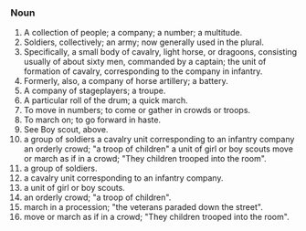 {{rfc}}

===Noun===

# A collection of people; a company; a number; a multitude.
# Soldiers, collectively; an army; now generally used in the plural.
# Specifically, a small body of cavalry, light horse, or dragoons, consisting usually of about sixty men, commanded by a captain; the unit of formation of cavalry, corresponding to the company in infantry.
# Formerly, also, a company of horse artillery; a battery.
# A company of stageplayers; a troupe.
# A particular roll of the drum; a quick march.
# To move in numbers; to come or gather in crowds or troops.
# To march on; to go forward in haste.
# See Boy scout, above.
# a group of soldiers a cavalry unit corresponding to an infantry company an orderly crowd; "a troop of children" a unit of girl or boy scouts move or march as if in a crowd; "They children trooped into the room".
# a group of soldiers.
# a cavalry unit corresponding to an infantry company.
# a unit of girl or boy scouts.
# an orderly crowd; "a troop of children".
# march in a procession; "the veterans paraded down the street".
# move or march as if in a crowd; "They children trooped into the room".